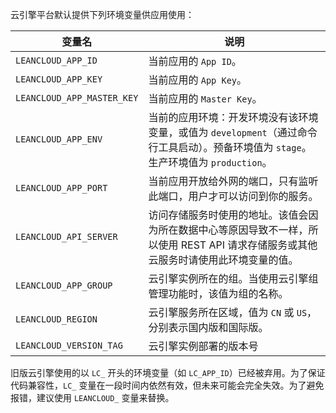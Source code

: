 云引擎平台默认提供下列环境变量供应用使用：

变量名 | 说明
--- | ---
`LEANCLOUD_APP_ID` | 当前应用的 `App ID`。
`LEANCLOUD_APP_KEY` | 当前应用的 `App Key`。
`LEANCLOUD_APP_MASTER_KEY`| 当前应用的 `Master Key`。
`LEANCLOUD_APP_ENV` | 当前的应用环境：开发环境没有该环境变量，或值为 `development`（通过命令行工具启动）。预备环境值为 `stage`。生产环境值为 `production`。
`LEANCLOUD_APP_PORT` | 当前应用开放给外网的端口，只有监听此端口，用户才可以访问到你的服务。
`LEANCLOUD_API_SERVER` | 访问存储服务时使用的地址。该值会因为所在数据中心等原因导致不一样，所以使用 REST API 请求存储服务或其他云服务时请使用此环境变量的值。
`LEANCLOUD_APP_GROUP`| 云引擎实例所在的组。当使用云引擎组管理功能时，该值为组的名称。
`LEANCLOUD_REGION` | 云引擎服务所在区域，值为 `CN` 或 `US`，分别表示国内版和国际版。
`LEANCLOUD_VERSION_TAG` | 云引擎实例部署的版本号

旧版云引擎使用的以 `LC_` 开头的环境变量（如 `LC_APP_ID`）已经被弃用。为了保证代码兼容性，`LC_` 变量在一段时间内依然有效，但未来可能会完全失效。为了避免报错，建议使用 `LEANCLOUD_` 变量来替换。
